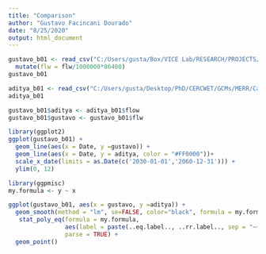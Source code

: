 ---
title: "Comparison"
author: "Gustavo Facincani Dourado"
date: "8/25/2020"
output: html_document
---

```{r}
gustavo_b01 <- read_csv("C:/Users/gusta/Box/VICE Lab/RESEARCH/PROJECTS/CERC-WET/Task7_San_Joaquin_Model/Pywr models/bias correction/MERR/Catchment_RO_BC/CanESM2_rcp45/tot_runoff_sb1.csv") %>%
  mutate(flw = flw/1000000*86400)
gustavo_b01

aditya_b01 <- read_csv("C:/Users/gusta/Desktop/PhD/CERCWET/GCMs/MERR/Catchment_RO/tot_runoff_sb01.csv")
aditya_b01

gustavo_b01$aditya <- aditya_b01$flow
gustavo_b01$gustavo <- gustavo_b01$flw
```

```{r}
library(ggplot2)
ggplot(gustavo_b01) +
  geom_line(aes(x = Date, y =gustavo)) +
  geom_line(aes(x = Date, y = aditya, color = "#FF0000"))+
  scale_x_date(limits = as.Date(c('2030-01-01','2060-12-31'))) +
  ylim(0, 12)
```

```{r}
library(ggpmisc)
my.formula <- y ~ x

ggplot(gustavo_b01, aes(x = gustavo, y =aditya)) +
  geom_smooth(method = "lm", se=FALSE, color="black", formula = my.formula) +
   stat_poly_eq(formula = my.formula, 
                aes(label = paste(..eq.label.., ..rr.label.., sep = "~~~")), 
                parse = TRUE) +    
  geom_point()
```